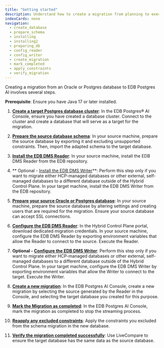 ```yaml
---
title: "Getting started"
description: Understand how to create a migration from planning to execution.
indexCards: none
navigation:
  - create_database
  - prepare_schema
  - installing
  - installing2
  - preparing_db
  - config_reader
  - config_writer
  - create_migration
  - mark_completed
  - apply_constraints
  - verify_migration
---
```


Creating a migration from an Oracle or Postgres database to EDB Postgres AI involves several steps.

**Prerequisite**: Ensure you have Java 17 or later installed.

1.  **[Create a target Postgres database cluster](create_database)**: In the EDB Postgres® AI Console, ensure you have created a database cluster. Connect to the cluster and create a database that will serve as a target for the migration.

1.  **[Prepare the source database schema](prepare_schema)**: In your source machine, prepare the source database by exporting it and excluding unsupported constraints. Then, import the adapted schema to the target database.

1.  **[Install the EDB DMS Reader](installing)**: In your source machine, install the EDB DMS Reader from the EDB repository.

1.  ** Optional - [Install the EDB DMS Writer](installing2)**: Perform this step only if you want to migrate either HCP-managed databases or other external, self-managed databases to a different database outside of the Hybrid Control Plane. In your target machine, install the EDB DMS Writer from the EDB repository.

1.  **[Prepare your source Oracle or Postgres database](preparing_db)**: In your source machine, prepare the source database by altering settings and creating users that are required for the migration. Ensure your source database can accept SSL connections.

1.  **[Configure the EDB DMS Reader](config_reader)**: In the Hybrid Control Plane portal, download dedicated migration credentials. In your source machine, configure the EDB DMS Reader by exporting environment variables that allow the Reader to connect to the source. Execute the Reader.

1.  **Optional - [Configure the EDB DMS Writer](config_writer)**: Perform this step only if you want to migrate either HCP-managed databases or other external, self-managed databases to a different database outside of the Hybrid Control Plane. In your target machine, configure the EDB DMS Writer by exporting environment variables that allow the Writer to connect to the target. Execute the Writer.

1.  **[Create a new migration](create_migration)**: In the EDB Postgres AI Console, create a new migration by selecting the source generated by the Reader in the Console, and selecting the target database you created for this purpose.

1.  **[Mark the Migration as completed](mark_completed)**: In the EDB Postgres AI Console, mark the migration as completed to stop the streaming process.

1.  **[Reapply any excluded constraints](apply_constraints)**: Apply the constraints you excluded from the schema migration in the new database.

1.  **[Verify the migration completed successfully](verify_migration)**: Use LiveCompare to ensure the target database has the same data as the source database.
